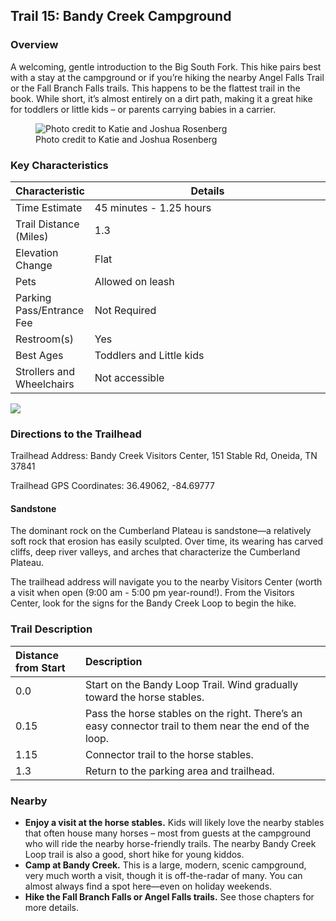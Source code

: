 ## Trail 15: Bandy Creek Campground

### Overview

A welcoming, gentle introduction to the Big South Fork. This hike pairs best with a stay at the campground or if you're hiking the nearby Angel Falls Trail or the Fall Branch Falls trails. This happens to be the flattest trail in the book. While short, it's almost entirely on a dirt path, making it a great hike for toddlers or little kids – or parents carrying babies in a carrier.

![Photo credit to Katie and Joshua Rosenberg](img/jo-bandy.jpg)

### Key Characteristics

| **Characteristic**        | **Details**                                                                                                                                            |
|---------------|---------------------------------------------------------|
| Time Estimate             | 45 minutes - 1.25 hours |
| Trail Distance (Miles)    | 1.3                                                                                                                                                    |
| Elevation Change          | Flat                                                                                                                                                   |
| Pets                      | Allowed on leash                                                                                                                                       |
| Parking Pass/Entrance Fee | Not Required                                                                                                                                           |
| Restroom(s)               | Yes                                                                                                                                                    |
| Best Ages                 | Toddlers and Little kids                                                                                                                               |
| Strollers and Wheelchairs | Not accessible                                                                                                                                         |

![](maps/trail-15-map.jpeg)

### Directions to the Trailhead

Trailhead Address: Bandy Creek Visitors Center, 151 Stable Rd, Oneida, TN 37841

Trailhead GPS Coordinates: 36.49062, -84.69777

::: {.callout-note appearance="simple" icon="true"}
#### Sandstone

The dominant rock on the Cumberland Plateau is sandstone—a relatively soft rock that erosion has easily sculpted. Over time, its wearing has carved cliffs, deep river valleys, and arches that characterize the Cumberland Plateau.
:::

The trailhead address will navigate you to the nearby Visitors Center (worth a visit when open (9:00 am - 5:00 pm year-round!). From the Visitors Center, look for the signs for the Bandy Creek Loop to begin the hike.

### Trail Description

| Distance from Start | Description                                                                                            |
|:---------------|:-------------------------------------------------------|
| 0.0                 | Start on the Bandy Loop Trail. Wind gradually toward the horse stables.                                |
| 0.15                | Pass the horse stables on the right. There's an easy connector trail to them near the end of the loop. |
| 1.15                | Connector trail to the horse stables.                                                                  |
| 1.3                 | Return to the parking area and trailhead.                                                              |

### Nearby

-   **Enjoy a visit at the horse stables.** Kids will likely love the nearby stables that often house many horses – most from guests at the campground who will ride the nearby horse-friendly trails. The nearby Bandy Creek Loop trail is also a good, short hike for young kiddos.
-   **Camp at Bandy Creek.** This is a large, modern, scenic campground, very much worth a visit, though it is off-the-radar of many. You can almost always find a spot here—even on holiday weekends.
-   **Hike the Fall Branch Falls or Angel Falls trails.** See those chapters for more details.
